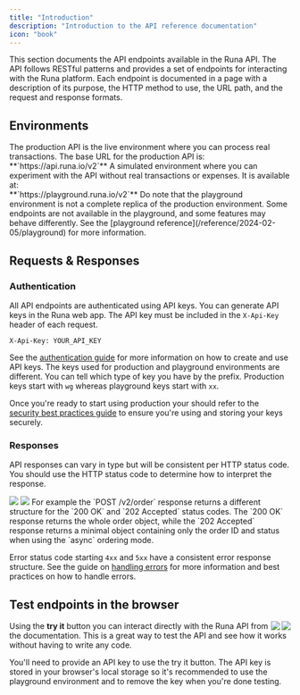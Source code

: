 ```yaml
---
title: "Introduction"
description: "Introduction to the API reference documentation"
icon: "book"
---
```


This section documents the API endpoints available in the Runa API. The API follows RESTful patterns and provides a set of endpoints for interacting with the Runa platform. Each endpoint is documented in a page with a description of its purpose, the HTTP method to use, the URL path, and the request and response formats.

## Environments

<CardGroup cols={2} rows={1}>
  <Card title="Production" icon="gear">
    The production API is the live environment where you can process real
    transactions. The base URL for the production API is:
    <br />
    **`https://api.runa.io/v2`**
  </Card>
  <Card title="Playground" icon="puzzle-piece-simple">
    A simulated environment where you can experiment with the API without real
    transactions or expenses. It is available at:
    <br />
    **`https://playground.runa.io/v2`**
  </Card>
</CardGroup>

<Info>
  Do note that the playground environment is not a complete replica of the
  production environment. Some endpoints are not available in the playground,
  and some features may behave differently. See the [playground
  reference](/reference/2024-02-05/playground) for more information.
</Info>

## Requests & Responses

### Authentication

All API endpoints are authenticated using API keys. You can generate API keys in the Runa web app. The API key must be included in the `X-Api-Key` header of each request.

```http
X-Api-Key: YOUR_API_KEY
```

See the [authentication guide](/best-practices/authentication) for more information on how to create and use API keys. The keys used for production and playground environments are different. You can tell which type of key you have by the prefix. Production keys start with `wg` whereas playground keys start with `xx`.

Once you're ready to start using production your should refer to the [security best practices guide](/best-practices/security) to ensure you're using and storing your keys securely.

### Responses

API responses can vary in type but will be consistent per HTTP status code. You should use the HTTP status code to determine how to interpret the response.

<Frame caption="The status code dropdown in the response section switches between the different response types.">
  <img
    className="block dark:hidden"
    src="/assets/screenshots/response-dropdown-light.png"
  />
  <img
    className="hidden dark:block"
    src="/assets/screenshots/response-dropdown-dark.png"
  />
</Frame>
For example the `POST /v2/order` response returns a different structure for the
`200 OK` and `202 Accepted` status codes. The `200 OK` response returns the
whole order object, while the `202 Accepted` response returns a minimal object
containing only the order ID and status when using the `async` ordering mode.

Error status code starting `4xx` and `5xx` have a consistent error response structure. See the guide on [handling errors](/best-practices/handling-errors) for more information and best practices on how to handle errors.

## Test endpoints in the browser

<img
  className="inline dark:hidden m-0 ml-4 mb-4 h-10"
  align="right"
  src="/assets/screenshots/try-it-light.png"
/>
<img
  className="hidden dark:inline m-0 ml-4 mb-4 h-10"
  align="right"
  src="/assets/screenshots/try-it-dark.png"
/>
Using the **try it** button you can interact directly with the Runa API from the
documentation. This is a great way to test the API and see how it works without
having to write any code.

You'll need to provide an API key to use the try it button. The API key is stored in your browser's local storage so it's recommended to use the playground environment and to remove the key when you're done testing.

